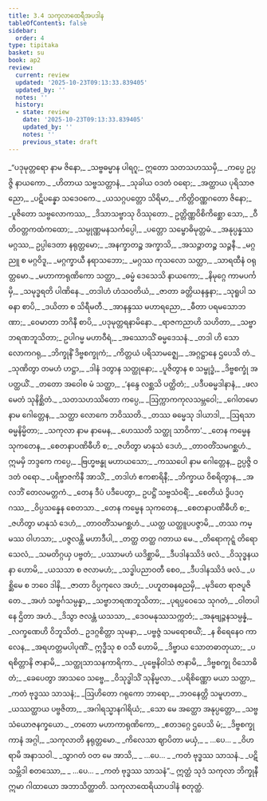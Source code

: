 ```yaml
---
title: 3.4 သကုလာထေရီအပဒါန
tableOfContents: false
sidebar:
  order: 4
type: tipitaka
basket: su
book: ap2
review:
  current: review
  updated: '2025-10-23T09:13:33.839405'
  updated_by: ''
  notes: ''
  history:
  - state: review
    date: '2025-10-23T09:13:33.839405'
    updated_by: ''
    notes: ''
    previous_state: draft
---
```



<ReviewStatus review={frontmatter.review} showDetails={true} />

<HypothesisAnnotation frontmatter={frontmatter} />

<DynamicBreadcrumb />

<Division number="131" book="ap2" e="ch" v="20" p="65">

<Paragraph number="831" type="verses" book="ap2">
_“ပဒုမုတ္တရော နာမ ဇိနော,_  
_သဗ္ဗဓမ္မာန ပါရဂူ;_  
ဣတော သတသဟဿမှိ,_  
_ကပ္ပေ ဥပ္ပဇ္ဇိ နာယကော._  

</Paragraph>

</Division>
<Division number="132" book="ap2" e="ch" v="20" p="66">

<Paragraph number="832" type="verses" book="ap2">
_ဟိတာယ သဗ္ဗသတ္တာနံ,_  
_သုခါယ ဝဒတံ ဝရော;_  
_အတ္ထာယ ပုရိသာဇညော,_  
_ပဋိပန္နော သဒေဝကေ._  

</Paragraph>

</Division>
<Division number="133" book="ap2" e="ch" v="20" p="66">

<Paragraph number="833" type="verses" book="ap2">
_ယသဂ္ဂပတ္တော သိရိမာ,_  
_ကိတ္တိဝဏ္ဏဂတော ဇိနော;_  
_ပူဇိတော သဗ္ဗလောကဿ,_  
_ဒိသာသဗ္ဗာသု ဝိဿုတော._  

</Paragraph>

</Division>
<Division number="134" book="ap2" e="ch" v="20" p="66">

<Paragraph number="834" type="verses" book="ap2">
ဥတ္တိဏ္ဏဝိစိကိစ္ဆော သော,_  
_ဝီတိဝတ္တကထံကထော;_  
_သမ္ပုဏ္ဏမနသင်္ကပ္ပေါ,_  
_ပတ္တော သမ္ဗောဓိမုတ္တမံ._  

</Paragraph>

</Division>
<Division number="135" book="ap2" e="ch" v="20" p="66">

<Paragraph number="835" type="verses" book="ap2">
_အနုပ္ပန္နဿ မဂ္ဂဿ,_  
ဥပ္ပါဒေတာ နရုတ္တမော;_  
_အနက္ခာတဉ္စ အက္ခာသိ,_  
_အသဉ္ဇာတဉ္စ သဉ္ဇနီ._  

</Paragraph>

</Division>
<Division number="136" book="ap2" e="ch" v="20" p="66">

<Paragraph number="836" type="verses" book="ap2">
_မဂ္ဂညူ စ မဂ္ဂဝိဒူ,_  
_မဂ္ဂက္ခာယီ နရာသဘော;_  
_မဂ္ဂဿ ကုသလော သတ္ထာ,_  
_သာရထီနံ ဝရုတ္တမော._  

</Paragraph>

</Division>
<Division number="137" book="ap2" e="ch" v="20" p="66">

<Paragraph number="837" type="verses" book="ap2">
_မဟာကာရုဏိကော သတ္ထာ,_  
_ဓမ္မံ ဒေသေသိ နာယကော;_  
_နိမုဂ္ဂေ ကာမပင်္ကမှိ,_  
_သမုဒ္ဓရတိ ပါဏိနေ._  

</Paragraph>

</Division>
<Division number="138" book="ap2" e="ch" v="20" p="66">

<Paragraph number="838" type="verses" book="ap2">
_တဒါဟံ ဟံသဝတိယံ,_  
_ဇာတာ ခတ္တိယနန္ဒနာ;_  
_သုရူပါ သဓနာ စာပိ,_  
_ဒယိတာ စ သိရီမတီ._  

</Paragraph>

</Division>
<Division number="139" book="ap2" e="ch" v="20" p="66">

<Paragraph number="839" type="verses" book="ap2">
_အာနန္ဒဿ မဟာရညော,_  
_ဓီတာ ပရမသောဘဏာ;_  
_ဝေမာတာ ဘဂိနီ စာပိ,_  
_ပဒုမုတ္တရနာမိနော._  

</Paragraph>

</Division>
<Division number="140" book="ap2" e="ch" v="20" p="66">

<Paragraph number="840" type="verses" book="ap2">
_ရာဇကညာဟိ သဟိတာ,_  
_သဗ္ဗာဘရဏဘူသိတာ;_  
ဥပါဂမ္မ မဟာဝီရံ,_  
_အဿောသိံ ဓမ္မဒေသနံ._  

</Paragraph>

</Division>
<Division number="141" book="ap2" e="ch" v="20" p="66">

<Paragraph number="841" type="verses" book="ap2">
_တဒါ ဟိ သော လောကဂရု,_  
_ဘိက္ခုနိံ ဒိဗ္ဗစက္ခုကံ;_  
_ကိတ္တယံ ပရိသာမဇ္ဈေ,_  
_အဂ္ဂဋ္ဌာနေ ဌပေသိ တံ._  

</Paragraph>

</Division>
<Division number="142" book="ap2" e="ch" v="20" p="66">

<Paragraph number="842" type="verses" book="ap2">
_သုဏိတွာ တမဟံ ဟဋ္ဌာ,_  
_ဒါနံ ဒတွာန သတ္ထုနော;_  
_ပူဇိတွာန စ သမ္ဗုဒ္ဓံ,_  
_ဒိဗ္ဗစက္ခုံ အပတ္ထယိံ._  

</Paragraph>

</Division>
<Division number="143" book="ap2" e="ch" v="20" p="66">

<Paragraph number="843" type="verses" book="ap2">
_တတော အဝေါစ မံ သတ္ထာ,_  
_‘နန္ဒေ လစ္ဆသိ ပတ္ထိတံ;_  
_ပဒီပဓမ္မဒါနာနံ,_  
_ဖလမေတံ သုနိစ္ဆိတံ._  

</Paragraph>

</Division>
<Division number="144" book="ap2" e="ch" v="20" p="66">

<Paragraph number="844" type="verses" book="ap2">
_သတသဟဿိတော ကပ္ပေ,_  
_ဩက္ကာကကုလသမ္ဘဝေါ;_  
_ဂေါတမော နာမ ဂေါတ္တေန,_  
_သတ္ထာ လောကေ ဘဝိဿတိ._  

</Paragraph>

</Division>
<Division number="145" book="ap2" e="ch" v="20" p="67">

<Paragraph number="845" type="verses" book="ap2">
_တဿ ဓမ္မေသု ဒါယာဒါ,_  
_ဩရသာ ဓမ္မနိမ္မိတာ;_  
_သကုလာ နာမ နာမေန,_  
_ဟေဿတိ သတ္ထု သာဝိကာ’._  

</Paragraph>

</Division>
<Division number="146" book="ap2" e="ch" v="20" p="67">

<Paragraph number="846" type="verses" book="ap2">
_တေန ကမ္မေန သုကတေန,_  
_စေတနာပဏိဓီဟိ စ;_  
_ဇဟိတွာ မာနုသံ ဒေဟံ,_  
_တာဝတိံသမဂစ္ဆဟံ._  

</Paragraph>

</Division>
<Division number="147" book="ap2" e="ch" v="20" p="67">

<Paragraph number="847" book="ap2">
ဣမမှိ ဘဒ္ဒကေ ကပ္ပေ,_  
_ဗြဟ္မဗန္ဓု မဟာယသော;_  
_ကဿပေါ နာမ ဂေါတ္တေန,_  
ဥပ္ပဇ္ဇိ ဝဒတံ ဝရော._  

</Paragraph>

</Division>
<Division number="148" book="ap2" e="ch" v="20" p="67">

<Paragraph number="848" type="verses" book="ap2">
_ပရိဗ္ဗာဇကိနီ အာသိံ,_  
_တဒါဟံ ဧကစာရိနီ;_  
_ဘိက္ခာယ ဝိစရိတွာန,_  
_အလဘိံ တေလမတ္တကံ._  

</Paragraph>

</Division>
<Division number="149" book="ap2" e="ch" v="20" p="67">

<Paragraph number="849" type="verses" book="ap2">
_တေန ဒီပံ ပဒီပေတွာ,_  
ဥပဋ္ဌိံ သဗ္ဗသံဝရိံ;_  
_စေတိယံ ဒွိပဒဂ္ဂဿ,_  
_ဝိပ္ပသန္နေန စေတသာ._  

</Paragraph>

</Division>
<Division number="150" book="ap2" e="ch" v="20" p="67">

<Paragraph number="850" type="verses" book="ap2">
_တေန ကမ္မေန သုကတေန,_  
_စေတနာပဏိဓီဟိ စ;_  
_ဇဟိတွာ မာနုသံ ဒေဟံ,_  
_တာဝတိံသမဂစ္ဆဟံ._  

</Paragraph>

</Division>
<Division number="151" book="ap2" e="ch" v="20" p="67">

<Paragraph number="851" type="verses" book="ap2">
_ယတ္ထ ယတ္ထူပပဇ္ဇာမိ,_  
_တဿ ကမ္မဿ ဝါဟသာ;_  
_ပဇ္ဇလန္တိ မဟာဒီပါ,_  
_တတ္ထ တတ္ထ ဂတာယ မေ._  

</Paragraph>

</Division>
<Division number="152" book="ap2" e="ch" v="20" p="67">

<Paragraph number="852" type="verses" book="ap2">
_တိရောကုဋ္ဋံ တိရောသေလံ,_  
_သမတိဂ္ဂယှ ပဗ္ဗတံ;_  
_ပဿာမဟံ ယဒိစ္ဆာမိ,_  
_ဒီပဒါနဿိဒံ ဖလံ._  

</Paragraph>

</Division>
<Division number="153" book="ap2" e="ch" v="20" p="67">

<Paragraph number="853" type="verses" book="ap2">
_ဝိသုဒ္ဓနယနာ ဟောမိ,_  
_ယသသာ စ ဇလာမဟံ;_  
_သဒ္ဓါပညာဝတီ စေဝ,_  
_ဒီပဒါနဿိဒံ ဖလံ._  

</Paragraph>

</Division>
<Division number="154" book="ap2" e="ch" v="20" p="67">

<Paragraph number="854" type="verses" book="ap2">
_ပစ္ဆိမေ စ ဘဝေ ဒါနိ,_  
_ဇာတာ ဝိပ္ပကုလေ အဟံ;_  
_ပဟူတဓနဓညမှိ,_  
_မုဒိတေ ရာဇပူဇိတေ._  

</Paragraph>

</Division>
<Division number="155" book="ap2" e="ch" v="20" p="67">

<Paragraph number="855" type="verses" book="ap2">
_အဟံ သဗ္ဗင်္ဂသမ္ပန္နာ,_  
_သဗ္ဗာဘရဏဘူသိတာ;_  
_ပုရပ္ပဝေသေ သုဂတံ,_  
_ဝါတပါနေ ဌိတာ အဟံ._  

</Paragraph>

</Division>
<Division number="156" book="ap2" e="ch" v="20" p="67">

<Paragraph number="856" type="verses" book="ap2">
_ဒိသွာ ဇလန္တံ ယသသာ,_  
_ဒေဝမနုဿသက္ကတံ;_  
_အနုဗျဉ္ဇနသမ္ပန္နံ,_  
_လက္ခဏေဟိ ဝိဘူသိတံ._  

</Paragraph>

</Division>
<Division number="157" book="ap2" e="ch" v="20" p="68">

<Paragraph number="857" type="verses" book="ap2">
ဥဒဂ္ဂစိတ္တာ သုမနာ,_  
_ပဗ္ဗဇ္ဇံ သမရောစယိံ;_  
_န စိရေနေဝ ကာလေန,_  
_အရဟတ္တမပါပုဏိံ._  

</Paragraph>

</Division>
<Division number="158" book="ap2" e="ch" v="20" p="68">

<Paragraph number="858" type="verses" book="ap2">
ဣဒ္ဓီသု စ ဝသီ ဟောမိ,_  
_ဒိဗ္ဗာယ သောတဓာတုယာ;_  
_ပရစိတ္တာနိ ဇာနာမိ,_  
_သတ္ထုသာသနကာရိကာ._  

</Paragraph>

</Division>
<Division number="159" book="ap2" e="ch" v="20" p="68">

<Paragraph number="859" type="verses" book="ap2">
_ပုဗ္ဗေနိဝါသံ ဇာနာမိ,_  
_ဒိဗ္ဗစက္ခု ဝိသောဓိတံ;_  
_ခေပေတွာ အာသဝေ သဗ္ဗေ,_  
_ဝိသုဒ္ဓါသိံ သုနိမ္မလာ._  

</Paragraph>

</Division>
<Division number="160" book="ap2" e="ch" v="20" p="68">

<Paragraph number="860" type="verses" book="ap2">
_ပရိစိဏ္ဏော မယာ သတ္ထာ,_  
_ကတံ ဗုဒ္ဓဿ သာသနံ;_  
_ဩဟိတော ဂရုကော ဘာရော,_  
_ဘဝနေတ္တိ သမူဟတာ._  

</Paragraph>

</Division>
<Division number="161" book="ap2" e="ch" v="20" p="68">

<Paragraph number="861" type="verses" book="ap2">
_ယဿတ္ထာယ ပဗ္ဗဇိတာ,_  
_အဂါရသ္မာနဂါရိယံ;_  
_သော မေ အတ္ထော အနုပ္ပတ္တော,_  
_သဗ္ဗသံယောဇနက္ခယော._  

</Paragraph>

</Division>
<Division number="162" book="ap2" e="ch" v="20" p="68">

<Paragraph number="862" type="verses" book="ap2">
_တတော မဟာကာရုဏိကော,_  
_ဧတဒဂ္ဂေ ဌပေသိ မံ;_  
_ဒိဗ္ဗစက္ခုကာနံ အဂ္ဂါ,_  
_သကုလာတိ နရုတ္တမော._  

</Paragraph>

</Division>
<Division number="163" book="ap2" e="ch" v="20" p="68">

<Paragraph number="863" type="verses" book="ap2">
_ကိလေသာ ဈာပိတာ မယှံ,_  
_ …ပေ… _  
_ဝိဟရာမိ အနာသဝါ._  

</Paragraph>

</Division>
<Division number="164" book="ap2" e="ch" v="20" p="68">

<Paragraph number="864" type="verses" book="ap2">
_သွာဂတံ ဝတ မေ အာသိ,_  
_ …ပေ… _  
_ကတံ ဗုဒ္ဓဿ သာသနံ._  

</Paragraph>

</Division>
<Division number="165" book="ap2" e="ch" v="20" p="68">

<Paragraph number="865" type="verses" book="ap2">
_ပဋိသမ္ဘိဒါ စတဿော,_  
_ …ပေ… _  
_ကတံ ဗုဒ္ဓဿ သာသနံ”._  

</Paragraph>

<Paragraph number="866" book="ap2">
ဣတ္ထံ သုဒံ သကုလာ ဘိက္ခုနီ ဣမာ ဂါထာယော အဘာသိတ္ထာတိ.

</Paragraph>
</Division>

<Paragraph number="867" type="center" book="ap2">
သကုလာထေရိယာပဒါနံ စတုတ္ထံ.
</Paragraph>